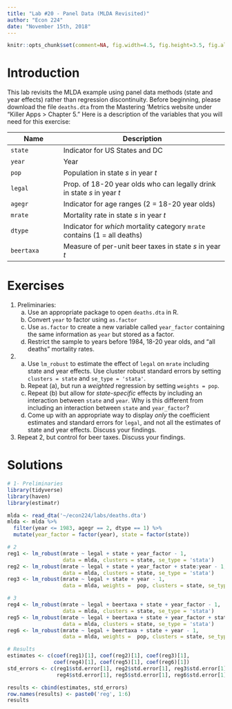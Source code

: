 ```yaml
---
title: "Lab #20 - Panel Data (MLDA Revisited)"
author: "Econ 224"
date: "November 15th, 2018"
---
```


<!-- knitr global options -->
```r
knitr::opts_chunk$set(comment=NA, fig.width=4.5, fig.height=3.5, fig.align = 'center')
```

# Introduction 
This lab revisits the MLDA example using panel data methods (state and year effects) rather than regression discontinuity.
Before beginning, please download the file `deaths.dta` from the Mastering 'Metrics website under "Killer Apps > Chapter 5."
Here is a description of the variables that you will need for this exercise:


| Name | Description |
|---------------|-----------------------------------------------|
| `state` | Indicator for US States and DC |
| `year` | Year |
| `pop` | Population in state $s$ in year $t$ |
| `legal` | Prop. of 18-20 year olds who can legally drink in state $s$ in year $t$ |
| `agegr` | Indicator for age ranges (2 = 18-20 year olds) |
| `mrate` | Mortality rate in state $s$ in year $t$ |
| `dtype` | Indicator for *which* mortality category `mrate` contains (1 = all deaths) |
| `beertaxa` | Measure of per-unit beer taxes in state $s$ in year $t$ |

# Exercises

1. Preliminaries:
      (a) Use an appropriate package to open `deaths.dta` in R.
      (b) Convert `year` to factor using `as.factor` 
      (c) Use `as.factor` to create a new variable called `year_factor` containing the same information as `year` but stored as a factor.  
      (c) Restrict the sample to years before 1984, 18-20 year olds, and "all deaths" mortality rates.
2.   
      (a) Use `lm_robust` to estimate the effect of `legal` on `mrate` including state and year effects. Use cluster robust standard errors by setting `clusters = state` and `se_type = 'stata'`. 
      (b) Repeat (a), but run a *weighted* regression by setting `weights = pop`.
      (c) Repeat (b) but allow for *state-specific* effects by including an interaction between `state` and `year`. Why is this different from including an interaction between `state` and `year_factor`?
      (d) Come up with an appropriate way to display *only* the coefficient estimates and standard errors for `legal`, and not all the estimates of state and year effects. Discuss your findings.

3. Repeat 2, but control for beer taxes. Discuss your findings.


# Solutions
<!-- ANS_START -->
```r

# 1- Preliminaries
library(tidyverse)
library(haven)
library(estimatr)

mlda <- read_dta('~/econ224/labs/deaths.dta')
mlda <- mlda %>%
  filter(year <= 1983, agegr == 2, dtype == 1) %>%
  mutate(year_factor = factor(year), state = factor(state))

# 2
reg1 <- lm_robust(mrate ~ legal + state + year_factor - 1, 
                  data = mlda, clusters = state, se_type = 'stata')
reg2 <- lm_robust(mrate ~ legal + state + year_factor + state:year - 1, 
                  data = mlda, clusters = state, se_type = 'stata')
reg3 <- lm_robust(mrate ~ legal + state + year - 1, 
                  data = mlda, weights =  pop, clusters = state, se_type = 'stata')

# 3
reg4 <- lm_robust(mrate ~ legal + beertaxa + state + year_factor - 1, 
                  data = mlda, clusters = state, se_type = 'stata')
reg5 <- lm_robust(mrate ~ legal + beertaxa + state + year_factor + state:year - 1, 
                  data = mlda, clusters = state, se_type = 'stata')
reg6 <- lm_robust(mrate ~ legal + beertaxa + state + year - 1, 
                  data = mlda, weights =  pop, clusters = state, se_type = 'stata')

# Results
estimates <- c(coef(reg1)[1], coef(reg2)[1], coef(reg3)[1],
               coef(reg4)[1], coef(reg5)[1], coef(reg6)[1])
std_errors <- c(reg1$std.error[1], reg2$std.error[1], reg3$std.error[1],
                reg4$std.error[1], reg5$std.error[1], reg6$std.error[1])

results <- cbind(estimates, std_errors)
row.names(results) <- paste0('reg', 1:6)
results
```
<!-- ANS_END -->
